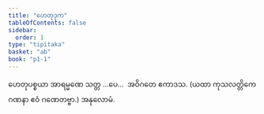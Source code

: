 ```yaml
---
title: "ဟေတုဒုက"
tableOfContents: false
sidebar:
  order: 1
type: "tipitaka"
basket: "ab"
book: "p1-1"
---
```



<DynamicBreadcrumb />

<Paragraph number="2550" type="center" book="p1-1">
ဟေတုပစ္စယာ အာရမ္မဏေ သတ္တ …ပေ…  အဝိဂတေ ဧကာဒသ.

</Paragraph>

<Paragraph number="2551" type="center" book="p1-1">
(ယထာ ကုသလတ္တိကေ ဂဏနာ ဧဝံ ဂဏေတဗ္ဗာ.)



</Paragraph>

<Paragraph number="2552" type="center" book="p1-1">
အနုလောမံ.
</Paragraph>